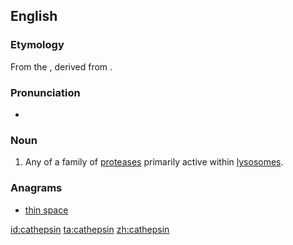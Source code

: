 ==English==

===Etymology===
From the {{etyl|de|en}} {{term|Kathepsin|lang=de}}, derived from {{etyl|grc|en}} {{term|καθέψω||tr=kathépsō|boil down|lang=grc}}.

===Pronunciation===
* {{IPA|kəˈθɛpsɪn}}

===Noun===
{{en-noun}}
{{wikipedia}}

# {{protein}} Any of a family of [[protease]]s primarily active within [[lysosome]]s.

===Anagrams===
* [[thin space#English|thin space]]

[[id:cathepsin]]
[[ta:cathepsin]]
[[zh:cathepsin]]